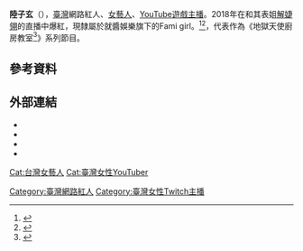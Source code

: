 {{藝人
| 姓名 = 陸子玄
| 類型 = 女藝人
| 圖片 = 
| 圖片簡介 = 
| 圖片尺寸 = 
| 國籍 = {{ROC}}
| 民族 = [[漢族|漢族]]
| 出生日期 = {{birth_date_and_age|1995|6|27}}
| 出生地點 = 
| 逝世日期 =  
| 逝世地點 = 
| 職業 = [[主持人|主持人]]、遊戲實況主
| 語言 = [[中華民國國語|中華民國國語]]、[[台灣閩南語|台灣閩南語]]
| 教育程度 = 
| 配偶 = 
| 出身地 = {{TWN}}[[臺北市|臺北市]]
| 出道作 = 
| 出道日期 = 
| 代表作 = 
| 活躍年代 = 
| 唱片公司 = 
| 經紀公司 = 就醬娛樂公司
| 相關團體 = Fami girl
| 網站 = 
| module = {{Infobox model details
| 身高 = 153公分
| 三圍 = 30B - 21 - 32
| 體重 = 38公斤
| 血型 = 
| 星座 = 巨蟹座
}}
}}
{{Infobox YouTube personality
| name               = 陸子玄
|channel_display_name = 陸子玄Lois
| channel_url        = UCdCcAASlT-4dYzfMlc46WCA
| creator            = 陸子玄
| years_active       = 2016年至今
| genre              = 開箱、生活、美食
| subscribers        = 109,000
| subscriber_date    = 2022年6月10日
| views              = 6,982,249
| view_date          = 2022年6月10日
| silver_button      = yes
| silver_year        = 2021年7月7日<ref>{{Cite web |title=解婕翎的粉絲量里程碑-10萬 |url=https://tw.noxinfluencer.com/youtube/realtime-subs-count/UCdCcAASlT-4dYzfMlc46WCA/milestone?mileStoneDate=2021-07-07&mileStone=100000 |publisher=NoxInfluencer |accessdate=2022-06-10 |archiveurl=https://web.archive.org/web/20220610110542/https://tw.noxinfluencer.com/youtube/realtime-subs-count/UCdCcAASlT-4dYzfMlc46WCA/milestone?mileStoneDate=2021-07-07&mileStone=100000 |archivedate=2022-06-10 |deadurl=no }}</ref>
}}
'''陸子玄'''（{{bd|1995年|6月27日||catIdx=F解}}），[[臺灣|臺灣]]網路紅人、[[女藝人|女藝人]]、[[YouTube|YouTube]][[實況主|遊戲主播]]。2018年在和其表姐[[解婕翎|解婕翎]]的直播中爆紅，現隸屬於就醬娛樂旗下的Fami girl。<ref>{{cite news |author1=劉宜庭 |author2=許逸群 |title=解婕翎合照「超正表妹」顏值爆表！ 虎牙甜笑神複製 |url=https://star.ettoday.net/news/1224070 |publisher=ETtoday |date=2018-07-31 |archiveurl=https://web.archive.org/web/20220609014618/https://star.ettoday.net/news/1224070 |archivedate=2022-06-09 |deadurl=no }}</ref><ref>{{cite news |author=光頭Jay |title=這！就是美女／表姊妹神基因！　陸子玄笑容甜到長螞蟻 |url=https://www.ettoday.net/news/20190403/1414477.htm |date=2019-04-03 |publisher=ETtoday |archiveurl=https://web.archive.org/web/20220610111347/https://www.ettoday.net/news/20190403/1414477.htm |archivedate=2022-06-10 |deadurl=no }}</ref>，代表作為《地獄天使廚房教室<ref>{{cite AV media |url=https://www.youtube.com/watch?v=67WLsqvSjbc |title=｛地獄天使｝第一集就讓姐姐嚇死了..(FT婕翎) |work=陸子玄Lois |medium=YouTube |date=2019-03-24 }}</ref>》系列節目。

==參考資料==
{{Reflist}}

==外部連結==
* {{Facebook|superloislois|陸子玄}}
* {{Instagram|lois06277|陸子玄}}
* {{YouTube|channel=UCdCcAASlT-4dYzfMlc46WCA|陸子玄}}
* {{twitch|superlois0627}}

[[Cat:台灣女藝人|Cat:台灣女藝人]]
[[Category:臺灣網路紅人|Category:臺灣網路紅人]]
[[Cat:臺灣女性YouTuber|Cat:臺灣女性YouTuber]]
[[Category:臺灣女性Twitch主播|Category:臺灣女性Twitch主播]]